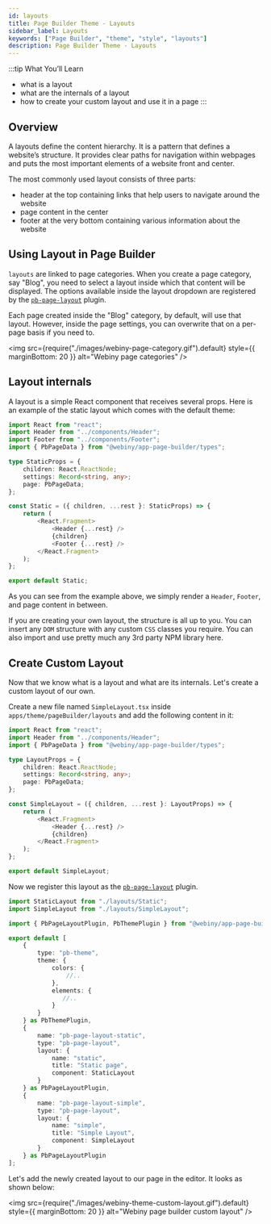 ```yaml
---
id: layouts
title: Page Builder Theme - Layouts
sidebar_label: Layouts
keywords: ["Page Builder", "theme", "style", "layouts"]
description: Page Builder Theme - Layouts
---
```


<!-- Always include this section on top of the page. -->

:::tip What You’ll Learn

- what is a layout
- what are the internals of a layout
- how to create your custom layout and use it in a page
:::

## Overview
A layouts define the content hierarchy. It is a pattern that defines a website’s structure. It provides clear paths for navigation within webpages and puts the most important elements of a website front and center.

The most commonly used layout consists of three parts:
- header at the top containing links that help users to navigate around the website
- page content in the center
- footer at the very bottom containing various information about the website

## Using Layout in Page Builder
`layouts` are linked to page categories. When you create a page category, say "Blog", you need to select a layout inside which that content will be displayed.
The options available inside the layout dropdown are registered by the [`pb-page-layout`](/docs/references/page-builder/plugins#pb-page-layout) plugin.

Each page created inside the "Blog" category, by default, will use that layout.
However, inside the page settings, you can overwrite that on a per-page basis if you need to.

<!-- vale off -->

<img
  src={require("./images/webiny-page-category.gif").default}
  style={{ marginBottom: 20 }}
  alt="Webiny page categories"
/>

<!-- vale on -->

## Layout internals

A layout is a simple React component that receives several props. Here is an example of the static layout which comes with the default theme:

```ts title="apps/theme/pageBuilder/layouts/Static.tsx"
import React from "react";
import Header from "../components/Header";
import Footer from "../components/Footer";
import { PbPageData } from "@webiny/app-page-builder/types";

type StaticProps = {
    children: React.ReactNode;
    settings: Record<string, any>;
    page: PbPageData;
};

const Static = ({ children, ...rest }: StaticProps) => {
    return (
        <React.Fragment>
            <Header {...rest} />
            {children}
            <Footer {...rest} />
        </React.Fragment>
    );
};

export default Static;
```
As you can see from the example above, we simply render a `Header`, `Footer`, and page content in between.

If you are creating your own layout, the structure is all up to you.
You can insert any `DOM` structure with any custom `CSS` classes you require. You can also import and use pretty much any 3rd party NPM library here.

## Create Custom Layout
Now that we know what is a layout and what are its internals.
Let's create a custom layout of our own.

Create a new file named `SimpleLayout.tsx` inside `apps/theme/pageBuilder/layouts` and add the following content in it:

```ts title="apps/theme/pageBuilder/layouts/SimpleLayout.tsx"
import React from "react";
import Header from "../components/Header";
import { PbPageData } from "@webiny/app-page-builder/types";

type LayoutProps = {
    children: React.ReactNode;
    settings: Record<string, any>;
    page: PbPageData;
};

const SimpleLayout = ({ children, ...rest }: LayoutProps) => {
    return (
        <React.Fragment>
            <Header {...rest} />
            {children}
        </React.Fragment>
    );
};

export default SimpleLayout;
```

Now we register this layout as the [`pb-page-layout`](/docs/references/page-builder/plugins#pb-page-layout) plugin.

```ts {2,27-35} title="apps/theme/pageBuilder/index.ts"
import StaticLayout from "./layouts/Static";
import SimpleLayout from "./layouts/SimpleLayout";

import { PbPageLayoutPlugin, PbThemePlugin } from "@webiny/app-page-builder/types";

export default [
    {
        type: "pb-theme",
        theme: {
            colors: {
                //..
            },
            elements: {
               //..
            }
        }
    } as PbThemePlugin,
    {
        name: "pb-page-layout-static",
        type: "pb-page-layout",
        layout: {
            name: "static",
            title: "Static page",
            component: StaticLayout
        }
    } as PbPageLayoutPlugin,
    {
        name: "pb-page-layout-simple",
        type: "pb-page-layout",
        layout: {
            name: "simple",
            title: "Simple Layout",
            component: SimpleLayout
        }
    } as PbPageLayoutPlugin
];
```

Let's add the newly created layout to our page in the editor. It looks as shown below:

<!-- vale off -->

<img
  src={require("./images/webiny-theme-custom-layout.gif").default}
  style={{ marginBottom: 20 }}
  alt="Webiny page builder custom layout"
/>

<!-- vale on -->